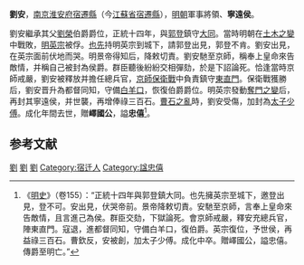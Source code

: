 {{Otheruses|劉安 (消歧義)|other=同名或類似名的其它條目描述}}

'''劉安'''，[[南京|南京]][[淮安府|淮安府]][[宿遷縣|宿遷縣]]（今[[江蘇省|江蘇省]][[宿遷縣|宿遷縣]]），[[明朝|明朝]]軍事將領、'''寧遠侯'''。

劉安繼承其父[[劉榮_(明朝)|劉榮]]伯爵爵位，正統十四年，與[[郭登|郭登]]鎮守[[大同市|大同]]。當時明朝在[[土木之變|土木之變]]中戰敗，[[明英宗|明英宗]]被俘。[[也先|也先]]持明英宗到城下，請郭登出見，郭登不肯。劉安出見，在英宗面前伏地而哭。明景帝得知后，降敕切責。劉安馳至京師，稱奉上皇命來告敵情，并稱自己被封為侯爵。群臣聽後紛紛交相彈劾，於是下詔論死。恰逢當時京師戒嚴，劉安被釋放并擔任總兵官，[[京師保衛戰|京師保衛戰]]中負責鎮守[[東直門|東直門]]。保衛戰獲勝后，劉安晋升為都督同知，守備[[白羊口|白羊口]]，恢復伯爵爵位。明英宗發動[[奪門之變|奪門之變]]后，再封其寧遠侯，并世襲，再增俸祿三百石。[[曹石之亂|曹石之亂]]時，劉安受傷，加封為[[太子少傅|太子少傅]]。成化年間去世，贈'''嶧國公'''，謚'''忠僖'''<ref>《[[明史|明史]]》（卷155）：“正統十四年與郭登鎮大同。也先擁英宗至城下，邀登出見，登不可。安出見，伏哭帝前。景帝降敕切責。安馳至京師，言奉上皇命來告敵情，且言進己為侯。群臣交劾，下獄論死。會京師戒嚴，釋安充總兵官，陣東直門。寇退，進都督同知，守備白羊口，復伯爵。英宗復位，予世侯，再益祿三百石。曹欽反，安被創，加太子少傅。成化中卒。贈嶧國公，謚忠僖。傳爵至明亡。”</ref>。

==参考文献==
{{wikisource|明史/卷155}}
<div class="references-small">
<references />
</div>

{{明朝人物小作品}}

[[Category:明朝侯爵|劉]]
[[Category:明朝太子三少|劉]]
[[Category:明朝都督|劉]]
[[Category:宿迁人|Category:宿迁人]]
[[Category:諡忠僖|Category:諡忠僖]]